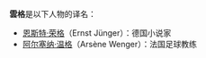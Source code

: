 '''雲格'''是以下人物的译名：
* [[恩斯特·荣格|恩斯特·荣格]]（Ernst Jünger）：德国小说家
*  [[阿尔塞纳·温格|阿尔塞纳·温格]]（Arsène Wenger）：法国足球教练

{{消歧义}}